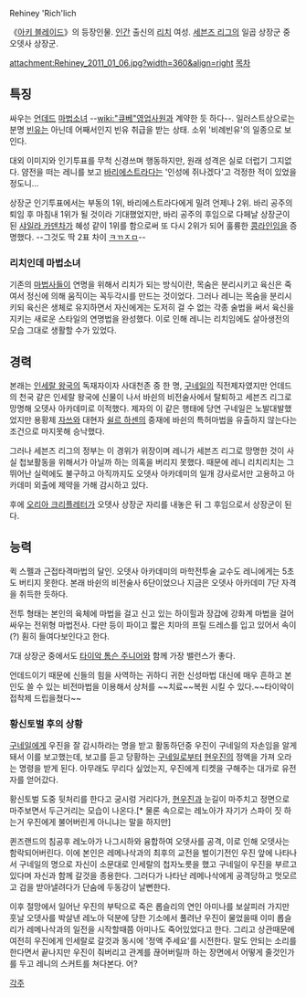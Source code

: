 Rehiney 'Rich'lich

《[[아키 블레이드]]》의 등장인물. [[인간]] 출신의 [[리치]] 여성.
[[세븐즈 리그]]의 일곱 상장군 중 오뎃사 상장군.

attachment:Rehiney_2011_01_06.jpg?width=360&align=right [[목차]]




== 특징 ==
싸우는 [[언데드]] [[마법소녀]] --[[wiki:"큐베"영업사원]]과 계약한 듯 하다--. 일러스트상으로는 분명 [[빈유]]는 아닌데 어째서인지 빈유 취급을 받는 상태. 소위 '비례빈유'의 일종으로 보인다.

대외 이미지와 인기투표를 무척 신경쓰며 행동하지만, 원래 성격은 실로 더럽기 그지없다. 얌전을 떠는 레니를 보고 [[바리에스트라다]]는 '인성에 쥐나겠다'고 걱정한 적이 있었을 정도니...

상장군 인기투표에서는 부동의 1위, 바리에스트라다에게 밀려 언제나 2위. 바리 공주의 퇴임 후 마침내 1위가 될 것이라 기대했었지만, 바리 공주의 후임으로 다페날 상장군이 된 [[샤일라 카덴차]]가 혜성 같이 1위를 함으로써 또 다시 2위가 되어 훌륭한 [[콩라인]]임을 증명했다. --그것도 딱 2표 차이 [[ㅋㄲㅈㅁ]]--
=== 리치인데 마법소녀 ===
기존의 [[마법사]]들이 연명을 위해서 리치가 되는 방식이란, 목숨은 분리시키고 육신은 죽여서 정신에 의해 움직이는 꼭두각시를 만드는 것이었다. 그러나 레니는 목숨을 분리시키되 육신은 생체로 유지하면서 자신에게는 도저히 걸 수 없는 각종 술법을 써서 육신을 지키는 새로운 스타일의 연명법을 완성했다. 이로 인해 레니는 리치임에도 살아생전의 모습 그대로 생활할 수가 있었다.

== 경력 ==
본래는 [[인세랄 왕국]]의 독재자이자 사대천존 중 한 명, [[구네일]]의 직전제자였지만 언데드의 천국 같은 인세랄 왕국에 신물이 나서 바쉰의 비전술사에서 탈퇴하고 세븐즈 리그로 망명해 오뎃사 아카데미로 이적했다. 제자의 이 같은 행태에 당연 구네일은 노발대발했었지만 용황제 [[자쓰]]와 대현자 [[쉴르 하센]]의 중재에 바쉰의 특허마법을 유출하지 않는다는 조건으로 마지못해 승낙했다.

그러나 세븐즈 리그의 정부는 이 경위가 위장이며 레니가 세븐즈 리그로 망명한 것이 사실 첩보활동을 위해서가 아닐까 하는 의혹을 버리지 못했다. 때문에 레니 리치리치는 그 뛰어난 실력에도 불구하고 아직까지도 오뎃사 아카데미의 일개 강사로서만 고용하고 아카데미 외출에 제약을 가해 감시하고 있다.

후에 [[오리아 크리플레터]]가 오뎃사 상장군 자리를 내놓은 뒤 그 후임으로서 상장군이 된다.

== 능력 ==
퀵 스펠과 근접타격마법의 달인. 오뎃사 아카데미의 마학전투술 교수도 레니에게는 5초도 버티지 못한다. 본래 바쉰의 비전술사 6단이었으나 지금은 오뎃사 아카데미 7단 자격을 취득한 듯하다.

전투 형태는 본인의 육체에 마법을 걸고 신고 있는 하이힐과 장갑에 강화계 마법을 걸어 싸우는 전위형 마법전사. 다만 등이 파이고 짧은 치마의 프릴 드레스를 입고 있어서 속이(?) 훤히 들여다보인다고 한다.

7대 상장군 중에서도 [[타이악 톰슨 주니어]]와 함께 가장 밸런스가 좋다.

언데드이기 때문에 신들의 힘을 사역하는 귀하디 귀한 신성마법 대신에 매우 흔하고 본인도 쓸 수 있는 비전마법을 이용해서 상처를 ~~치료~~복원 시킬 수 있다.~~타이악이 접착제 드립을쳤다~~

=== 황신토벌 후의 상황 ===
[[구네일]]에게 우진을 잘 감시하라는 명을 받고 활동하던중 우진이 구네일의 자손임을 알게돼서 이를 보고했는데, 보고를 듣고 당황하는 [[구네일]]로부터 [[현우진]]의 정액을 가져 오라는 명령을 받게 된다. 아무래도 무리다 싶었는지, 우진에게 티켓을 구해주는 대가로 유전자를 얻어갔다.

황신토벌 도중 뒷처리를 한다고 궁시렁 거리다가, [[현우진]]과 눈길이 마주치고 정면으로 마주보면서 두근거리는 모습이 나온다.[* 물론 속으로는 레노아가 자기가 스파이 짓 하는거 우진에게 불어버린게 아니냐는 말을 하지만] 

{{{#!html
<div style="border: 3px solid Orange;padding:10px;margin-bottom:0px"><b style="font-size:18px">주의! 내용 누설이 있습니다.</b>

본 항목과 하위 항목은 작품의 줄거리나 결말, 반전 요소를 설명하고 있습니다.
작품의 내용 누설을 원하지 않는다면 이 문서를 닫아 주세요.</div>}}}







퀸즈랜드의 침공후 레노아가 나그시하와 융합하여 오뎃사를 공격, 이로 인해 오뎃사는 함락되어버린다. 이에 본인은 레메나삭과의 최후의 교전을 벌이기전인 우진 앞에 나타나서 구네일의 명으로 자신이 소문대로 인세랄의 첩자노릇을 했고 구네일이 우진을 부르고 있다며 자신과 함께 갈것을 종용한다. 그러다가 나타난 레메나삭에게 공격당하고 멋모르고 검을 받아낼려다가 단숨에 두동강이 날뻔한다.

이후 절망에서 일어난 우진의 부탁으로 죽은 롭슬리의 연인 아미나를 보살피러 가지만 훗날 오뎃사를 박살낸 레노아 덕분에 당한 기소에서 풀려난 우진이 물었을때 이미 롭슬리가 레메나삭과의 일전을 시작할때쯤 아미나도 죽어있었다고 한다. 그리고 상관때문에 여전히 우진에게 인세랄로 갈것과 동시에 '정액 주세요'를 시전한다. 말도 안되는 소리를 한다면서 끝나지만 우진이 줘버리고 관계를 끊어버릴까 하는 장면에서 어떻게 줄것인가를 두고 레니의 스커트를 쳐다본다. 어?

[[각주]]
